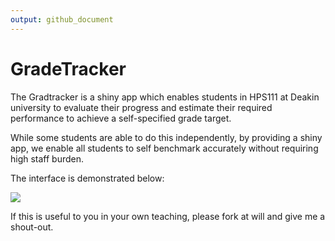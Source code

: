 ```yaml
---
output: github_document
---
```

# GradeTracker

The Gradtracker is a shiny app which enables students in HPS111 at Deakin university to evaluate their progress and estimate their required performance to achieve a self-specified grade target.

While some students are able to do this independently, by providing a shiny app, we enable all students to self benchmark accurately without requiring high staff burden. 

The interface is demonstrated below:

![](demo.gif)


If this is useful to you in your own teaching, please fork at will and give me a shout-out. 